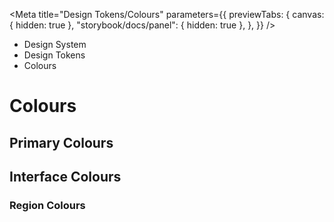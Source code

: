 
<Meta
	title="Design Tokens/Colours"
	parameters={{
		previewTabs: {
			canvas: { hidden: true },
			"storybook/docs/panel": { hidden: true },
		},
	}}
/>

<div className="act-docs-container">
	<Masthead />
	<div className="act-flex act-flex-light-grey-gradient">
		<div className="act-flex__container act-flex__container-padding-trim">
			<div className="act-flex__grid">
				<div className="act-flex__row">
					<div className="act-col act-col-sm-12">
						<div className="act-box">
							<div className="act-breadcrumbs">
								<ul className="act-breadcrumbs__container">
									<li className="act-breadcrumbs__crumb act-h6">
										<LinkTo
											className="act-breadcrumbs__crumb__link"
											kind="system-introduction--page"
										>
											Design System <i className="fa-solid fa-angle-right"></i>
										</LinkTo>
									</li>
									<li className="act-breadcrumbs__crumb act-h6">
										<LinkTo
											className="act-breadcrumbs__crumb__link"
											kind="design-tokens-overview--page"
										>
											Design Tokens <i className="fa-solid fa-angle-right"></i>
										</LinkTo>
									</li>
									<li className="act-breadcrumbs__crumb act-h6">
										<LinkTo
											className="act-breadcrumbs__crumb__link"
											kind="design-tokens-colours--page"
										>
											Colours <i className="fa-solid fa-angle-right"></i>
										</LinkTo>
									</li>
								</ul>
							</div>
							<h1>Colours</h1>
						</div>
					</div>
				</div>
			</div>
		</div>
	</div>
	<div className="act-flex">
		<div className="act-flex__container">
			<div className="act-flex__grid">
				<div className="act-flex__row">
					<div className="act-col act-col-sm-12">
						<div className="act-box">
							<h2>Primary Colours</h2>
							<ColorPalette>
								<ColorItem
									title="Purple"
									subtitle="Some of the purples"
									colors={{
										Purple: "#472D8C",
									}}
								/>
								<ColorItem
									title="Purples"
									subtitle="Some of the purples"
									colors={{
										Violet: "#1E0F48",
										Indigo: "#311C6A",
										PlumPurple: "#6042AE",
										MediumPurple: "#9A78F2",
									}}
								/>
								<ColorItem
									title="Greys"
									subtitle="Some of the greys"
									colors={{
										Black: "#111111",
										Grey: "#777777",
										MiddleGrey: "#ADADAD",
										White: "#FFFFFF",
									}}
								/>
							</ColorPalette>
						</div>
					</div>
				</div>
			</div>
		</div>
	</div>
	<div className="act-flex">
		<div className="act-flex__container">
			<div className="act-flex__grid">
				<div className="act-flex__row">
					<div className="act-col act-col-sm-12">
						<div className="act-box">
							<h2>Interface Colours</h2>
							<ColorPalette>
								<ColorItem
									title="Green"
									subtitle="Some of the purples"
									colors={{
										Green: "#098660",
									}}
								/>
								<ColorItem
									title="Red"
									subtitle="Some of the greys"
									colors={{
										Red: "#BA2133",
									}}
								/>
								<ColorItem
									title="Yellow"
									subtitle="Some of the greys"
									colors={{
										Red: "#F2C94C",
									}}
								/>
							</ColorPalette>
						</div>
					</div>
				</div>
			</div>
		</div>
	</div>
	<div className="act-flex">
		<div className="act-flex__container">
			<div className="act-flex__grid">
				<div className="act-flex__row">
					<div className="act-col act-col-sm-12">
						<div className="act-box">
							<h3>Region Colours</h3>
							<ColorPalette>
								<ColorItem
									title="Belconnen"
									subtitle="Some of the purples"
									colors={{
										Belconnen: "#377E7A",
									}}
								/>
								<ColorItem
									title="Gungahlin"
									subtitle="Some of the greys"
									colors={{
										Gungahlin: "#90A630",
									}}
								/>
								<ColorItem
									title="Inner City"
									subtitle="Some of the greys"
									colors={{
										InnerCity: "#008FC5",
									}}
								/>
								<ColorItem
									title="Tuggeranong"
									subtitle="Some of the greys"
									colors={{
										Tuggeranong: "#C6B30B",
									}}
								/>
								<ColorItem
									title="Wooden"
									subtitle="Some of the greys"
									colors={{
										Wooden: "#F15F50",
									}}
								/>
							</ColorPalette>
						</div>
					</div>
				</div>
			</div>
		</div>
	</div>
	<AoC />
	<Footer />
</div>
